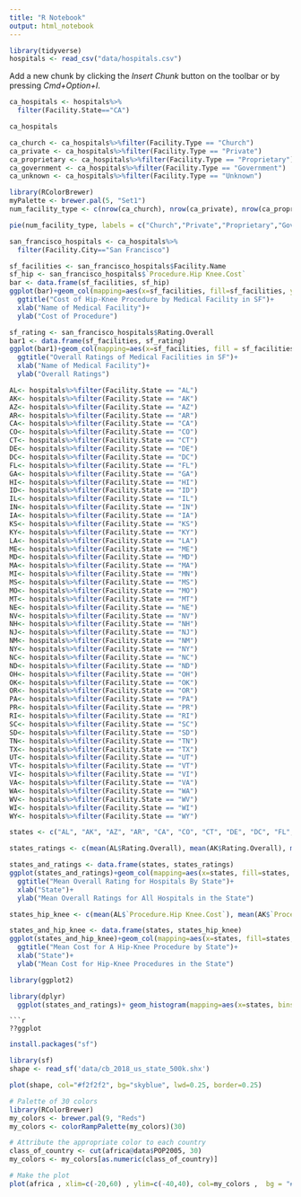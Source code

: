 ```yaml
---
title: "R Notebook"
output: html_notebook
---
```

```r
library(tidyverse)
hospitals <- read_csv("data/hospitals.csv")
```

Add a new chunk by clicking the *Insert Chunk* button on the toolbar or by pressing *Cmd+Option+I*.

```r
ca_hospitals <- hospitals%>%
  filter(Facility.State=="CA")
```

```r
ca_hospitals
```
```r
ca_church <- ca_hospitals%>%filter(Facility.Type == "Church")
ca_private <- ca_hospitals%>%filter(Facility.Type == "Private")
ca_proprietary <- ca_hospitals%>%filter(Facility.Type == "Proprietary")
ca_government <- ca_hospitals%>%filter(Facility.Type == "Government")
ca_unknown <- ca_hospitals%>%filter(Facility.Type == "Unknown")
```

```r
library(RColorBrewer)
myPalette <- brewer.pal(5, "Set1") 
num_facility_type <- c(nrow(ca_church), nrow(ca_private), nrow(ca_proprietary), nrow(ca_government), nrow(ca_unknown))

pie(num_facility_type, labels = c("Church","Private","Proprietary","Government","Unknown"), border="white", col=myPalette )
```

```r
san_francisco_hospitals <- ca_hospitals%>%
  filter(Facility.City=="San Francisco")
```

```r
sf_facilities <- san_francisco_hospitals$Facility.Name
sf_hip <- san_francisco_hospitals$`Procedure.Hip Knee.Cost`
bar <- data.frame(sf_facilities, sf_hip)
ggplot(bar)+geom_col(mapping=aes(x=sf_facilities, fill=sf_facilities, y=sf_hip))+
  ggtitle("Cost of Hip-Knee Procedure by Medical Facility in SF")+
  xlab("Name of Medical Facility")+
  ylab("Cost of Procedure")
```

```r
sf_rating <- san_francisco_hospitals$Rating.Overall
bar1 <- data.frame(sf_facilities, sf_rating)
ggplot(bar1)+geom_col(mapping=aes(x=sf_facilities, fill = sf_facilities, y=sf_rating))+
  ggtitle("Overall Ratings of Medical Facilities in SF")+
  xlab("Name of Medical Facility")+
  ylab("Overall Ratings")
```

```r
AL<- hospitals%>%filter(Facility.State == "AL")
AK<- hospitals%>%filter(Facility.State == "AK")
AZ<- hospitals%>%filter(Facility.State == "AZ")
AR<- hospitals%>%filter(Facility.State == "AR")
CA<- hospitals%>%filter(Facility.State == "CA")
CO<- hospitals%>%filter(Facility.State == "CO")
CT<- hospitals%>%filter(Facility.State == "CT")
DE<- hospitals%>%filter(Facility.State == "DE")
DC<- hospitals%>%filter(Facility.State == "DC")
FL<- hospitals%>%filter(Facility.State == "FL")
GA<- hospitals%>%filter(Facility.State == "GA")
HI<- hospitals%>%filter(Facility.State == "HI")
ID<- hospitals%>%filter(Facility.State == "ID")
IL<- hospitals%>%filter(Facility.State == "IL")
IN<- hospitals%>%filter(Facility.State == "IN")
IA<- hospitals%>%filter(Facility.State == "IA")
KS<- hospitals%>%filter(Facility.State == "KS")
KY<- hospitals%>%filter(Facility.State == "KY")
LA<- hospitals%>%filter(Facility.State == "LA")
ME<- hospitals%>%filter(Facility.State == "ME")
MD<- hospitals%>%filter(Facility.State == "MD")
MA<- hospitals%>%filter(Facility.State == "MA")
MI<- hospitals%>%filter(Facility.State == "MN")
MS<- hospitals%>%filter(Facility.State == "MS")
MO<- hospitals%>%filter(Facility.State == "MO")
MT<- hospitals%>%filter(Facility.State == "MT")
NE<- hospitals%>%filter(Facility.State == "NE")
NV<- hospitals%>%filter(Facility.State == "NV")
NH<- hospitals%>%filter(Facility.State == "NH")
NJ<- hospitals%>%filter(Facility.State == "NJ")
NM<- hospitals%>%filter(Facility.State == "NM")
NY<- hospitals%>%filter(Facility.State == "NY")
NC<- hospitals%>%filter(Facility.State == "NC")
ND<- hospitals%>%filter(Facility.State == "ND")
OH<- hospitals%>%filter(Facility.State == "OH")
OK<- hospitals%>%filter(Facility.State == "OK")
OR<- hospitals%>%filter(Facility.State == "OR")
PA<- hospitals%>%filter(Facility.State == "PA")
PR<- hospitals%>%filter(Facility.State == "PR")
RI<- hospitals%>%filter(Facility.State == "RI")
SC<- hospitals%>%filter(Facility.State == "SC")
SD<- hospitals%>%filter(Facility.State == "SD")
TN<- hospitals%>%filter(Facility.State == "TN")
TX<- hospitals%>%filter(Facility.State == "TX")
UT<- hospitals%>%filter(Facility.State == "UT")
VT<- hospitals%>%filter(Facility.State == "VT")
VI<- hospitals%>%filter(Facility.State == "VI")
VA<- hospitals%>%filter(Facility.State == "VA")
WA<- hospitals%>%filter(Facility.State == "WA")
WV<- hospitals%>%filter(Facility.State == "WV")
WI<- hospitals%>%filter(Facility.State == "WI")
WY<- hospitals%>%filter(Facility.State == "WY")
```


```r
states <- c("AL", "AK", "AZ", "AR", "CA", "CO", "CT", "DE", "DC", "FL", "GA", "HI", "ID", "IL", "IN", "IA", "KS", "KY", "LA", "ME", "MD", "MA", "MI", "MS", "MO", "MT", "NE", "NV", "NH", "NJ", "NM", "NY", "NC", "ND", "OH", "OK", "OR", "PA", "PR", "RI", "SC", "SD", "TN", "TX", "UT", "VT", "VI", "VA", "WA", "WV", "WI", "WY")
```

```r
states_ratings <- c(mean(AL$Rating.Overall), mean(AK$Rating.Overall), mean(AZ$Rating.Overall), mean(AR$Rating.Overall), mean(CA$Rating.Overall), mean(CO$Rating.Overall), mean(CT$Rating.Overall), mean(DE$Rating.Overall), mean(DC$Rating.Overall), mean(FL$Rating.Overall), mean(GA$Rating.Overall), mean(HI$Rating.Overall), mean(ID$Rating.Overall), mean(IL$Rating.Overall), mean(IN$Rating.Overall), mean(IA$Rating.Overall), mean(KS$Rating.Overall), mean(KY$Rating.Overall), mean(LA$Rating.Overall), mean(ME$Rating.Overall), mean(MD$Rating.Overall), mean(MA$Rating.Overall), mean(MI$Rating.Overall), mean(MS$Rating.Overall), mean(MO$Rating.Overall), mean(MT$Rating.Overall), mean(NE$Rating.Overall), mean(NV$Rating.Overall), mean(NH$Rating.Overall), mean(NJ$Rating.Overall), mean(NM$Rating.Overall), mean(NY$Rating.Overall), mean(NC$Rating.Overall), mean(ND$Rating.Overall), mean(OH$Rating.Overall), mean(OK$Rating.Overall), mean(OR$Rating.Overall), mean(PA$Rating.Overall), mean(PR$Rating.Overall), mean(RI$Rating.Overall), mean(SC$Rating.Overall), mean(SD$Rating.Overall), mean(TN$Rating.Overall), mean(TX$Rating.Overall), mean(UT$Rating.Overall), mean(VT$Rating.Overall), mean(VI$Rating.Overall), mean(VA$Rating.Overall), mean(WA$Rating.Overall), mean(WV$Rating.Overall), mean(WI$Rating.Overall), mean(WY$Rating.Overall))
```

```r
states_and_ratings <- data.frame(states, states_ratings)
ggplot(states_and_ratings)+geom_col(mapping=aes(x=states, fill=states, y=states_ratings))+
  ggtitle("Mean Overall Rating for Hospitals By State")+
  xlab("State")+
  ylab("Mean Overall Ratings for All Hospitals in the State")
```

```r
states_hip_knee <- c(mean(AL$`Procedure.Hip Knee.Cost`), mean(AK$`Procedure.Hip Knee.Cost`), mean(AZ$`Procedure.Hip Knee.Cost`), mean(AR$`Procedure.Hip Knee.Cost`), mean(CA$`Procedure.Hip Knee.Cost`), mean(CO$`Procedure.Hip Knee.Cost`), mean(CT$`Procedure.Hip Knee.Cost`), mean(DE$`Procedure.Hip Knee.Cost`), mean(DC$`Procedure.Hip Knee.Cost`), mean(FL$`Procedure.Hip Knee.Cost`), mean(GA$`Procedure.Hip Knee.Cost`), mean(HI$`Procedure.Hip Knee.Cost`), mean(ID$`Procedure.Hip Knee.Cost`), mean(IL$`Procedure.Hip Knee.Cost`), mean(IN$`Procedure.Hip Knee.Cost`), mean(IA$`Procedure.Hip Knee.Cost`), mean(KS$`Procedure.Hip Knee.Cost`), mean(KY$`Procedure.Hip Knee.Cost`), mean(LA$`Procedure.Hip Knee.Cost`), mean(ME$`Procedure.Hip Knee.Cost`), mean(MD$`Procedure.Hip Knee.Cost`), mean(MA$`Procedure.Hip Knee.Cost`), mean(MI$`Procedure.Hip Knee.Cost`), mean(MS$`Procedure.Hip Knee.Cost`), mean(MO$`Procedure.Hip Knee.Cost`), mean(MT$`Procedure.Hip Knee.Cost`), mean(NE$`Procedure.Hip Knee.Cost`), mean(NV$`Procedure.Hip Knee.Cost`), mean(NH$`Procedure.Hip Knee.Cost`), mean(NJ$`Procedure.Hip Knee.Cost`), mean(NM$`Procedure.Hip Knee.Cost`), mean(NY$`Procedure.Hip Knee.Cost`), mean(NC$`Procedure.Hip Knee.Cost`), mean(ND$`Procedure.Hip Knee.Cost`), mean(OH$`Procedure.Hip Knee.Cost`), mean(OK$`Procedure.Hip Knee.Cost`), mean(OR$`Procedure.Hip Knee.Cost`), mean(PA$`Procedure.Hip Knee.Cost`), mean(PR$`Procedure.Hip Knee.Cost`), mean(RI$`Procedure.Hip Knee.Cost`), mean(SC$`Procedure.Hip Knee.Cost`), mean(SD$`Procedure.Hip Knee.Cost`), mean(TN$`Procedure.Hip Knee.Cost`), mean(TX$`Procedure.Hip Knee.Cost`), mean(UT$`Procedure.Hip Knee.Cost`), mean(VT$`Procedure.Hip Knee.Cost`), mean(VI$`Procedure.Hip Knee.Cost`), mean(VA$`Procedure.Hip Knee.Cost`), mean(WA$`Procedure.Hip Knee.Cost`), mean(WV$`Procedure.Hip Knee.Cost`), mean(WI$`Procedure.Hip Knee.Cost`), mean(WY$`Procedure.Hip Knee.Cost`))
```

```r
states_and_hip_knee <- data.frame(states, states_hip_knee)
ggplot(states_and_hip_knee)+geom_col(mapping=aes(x=states, fill=states, y=states_hip_knee))+
  ggtitle("Mean Cost for A Hip-Knee Procedure by State")+
  xlab("State")+
  ylab("Mean Cost for Hip-Knee Procedures in the State")
```

```r
library(ggplot2)
```

```r
library(dplyr)
  ggplot(states_and_ratings)+ geom_histogram(mapping=aes(x=states, bins=20, fill='skyblue', color='#69b3a2')) + scale_x_log10()
```
```
```r
??ggplot
```

```r
install.packages("sf")
```

```r
library(sf)
shape <- read_sf('data/cb_2018_us_state_500k.shx')
```

```r
plot(shape, col="#f2f2f2", bg="skyblue", lwd=0.25, border=0.25)
```
```r
# Palette of 30 colors
library(RColorBrewer)
my_colors <- brewer.pal(9, "Reds") 
my_colors <- colorRampPalette(my_colors)(30)
``` 




```r
# Attribute the appropriate color to each country
class_of_country <- cut(africa@data$POP2005, 30)
my_colors <- my_colors[as.numeric(class_of_country)]
```
 
```r
# Make the plot
plot(africa , xlim=c(-20,60) , ylim=c(-40,40), col=my_colors ,  bg = "#A6CAE0")
```

